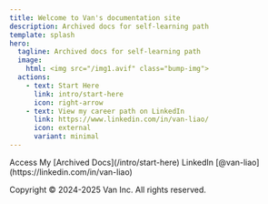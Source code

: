 ```yaml
---
title: Welcome to Van's documentation site
description: Archived docs for self-learning path
template: splash
hero:
  tagline: Archived docs for self-learning path
  image:
    html: <img src="/img1.avif" class="bump-img">
  actions:
    - text: Start Here
      link: intro/start-here
      icon: right-arrow
    - text: View my career path on LinkedIn
      link: https://www.linkedin.com/in/van-liao/
      icon: external
      variant: minimal
---
```



<CardGrid stagger>
  <Card title="Documentation" icon="document">
    Access My [Archived Docs](/intro/start-here)
  </Card>
  <Card title="Contact Me" icon="rocket">
    LinkedIn [@van-liao](https://linkedin.com/in/van-liao)
  </Card>
</CardGrid>

<AboutMe title="">Copyright © 2024-2025 Van Inc. All rights reserved.</AboutMe>
